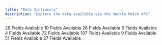 ```yaml
---
title: "Data Dictionary"
description: "Explore the data available via the Huckle Match API"
---
```


<Card title="Return to Documentation Overview" icon="arrow-left-long" horizontal href="/index">
  
</Card>

<Columns cols={2}>
  <Card title="Individual / Address" icon="person" href="/dicts/primary-fields">
    26 Fields Available
  </Card>
  <Card title="Geographic" icon="globe" href="/dicts/geographic-fields">
    10 Fields Available
  </Card>
  <Card title="Household Demographics" icon="people-roof" href="/dicts/household-fields">
    26 Fields Available
  </Card>
  <Card title="Telephone" icon="phone" href="/dicts/telephone-fields">
    6 Fields Available
  </Card>
  <Card title="Real Estate" icon="house" href="/dicts/real-estate-fields">
    4 Fields Available
  </Card>
  <Card title="MarketShare Demographics" icon="basket-shopping" href="/dicts/market-share-fields">
    72 Fields Available
  </Card>
  <Card title="Consumer Passions Index" icon="magnifying-glass-dollar" href="/dicts/consumer-passions-fields">
    107 Fields Available
  </Card>
  <Card title="Connex Clusters" icon="chart-network" href="/dicts/connex-cluster-fields">
    9 Fields Available
  </Card>
  <Card title="Connex Targets" icon="bullseye-pointer" href="/dicts/connex-target-fields">
    51 Fields Available
  </Card>
  <Card title="Census Demographics" icon="people-group" href="/dicts/census-fields">
    27 Fields Available
  </Card>
</Columns>
